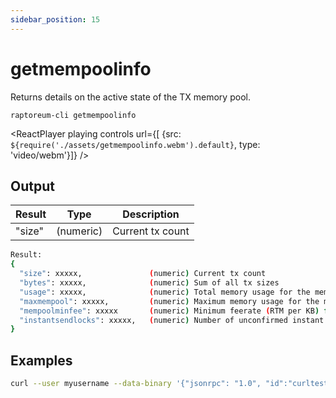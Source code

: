 ```yaml
---
sidebar_position: 15
---
```


# getmempoolinfo

Returns details on the active state of the TX memory pool.

`raptoreum-cli getmempoolinfo`

<ReactPlayer playing controls url={[
    {src: `${require('./assets/getmempoolinfo.webm').default}`, type: 'video/webm'}]} />

## Output

| Result | Type | Description |
|--|--|--|
| "size" | (numeric) | Current tx count |

```bash
Result:
{
  "size": xxxxx,               (numeric) Current tx count
  "bytes": xxxxx,              (numeric) Sum of all tx sizes
  "usage": xxxxx,              (numeric) Total memory usage for the mempool
  "maxmempool": xxxxx,         (numeric) Maximum memory usage for the mempool
  "mempoolminfee": xxxxx       (numeric) Minimum feerate (RTM per KB) for tx to be accepted
  "instantsendlocks": xxxxx,   (numeric) Number of unconfirmed instant send locks
}
```


## Examples

```bash
curl --user myusername --data-binary '{"jsonrpc": "1.0", "id":"curltest", "method": "getmempoolinfo", "params": [] }' -H 'content-type: text/plain;' http://127.0.0.1:9998/
```
